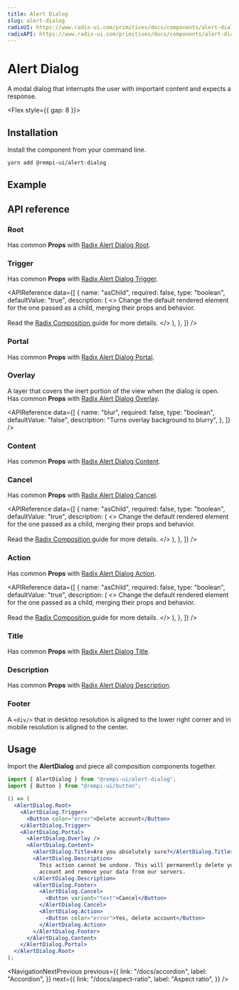```yaml
---
title: Alert Dialog
slug: alert-dialog
radixUI: https://www.radix-ui.com/primitives/docs/components/alert-dialog
radixAPI: https://www.radix-ui.com/primitives/docs/components/alert-dialog#api-reference
---
```


# Alert Dialog

A modal dialog that interrupts the user with important content and expects a response.

<Flex style={{ gap: 8 }}>
  <RadixUI href="https://www.radix-ui.com/primitives/docs/components/alert-dialog" />
  <RadixAPI href="https://www.radix-ui.com/primitives/docs/components/alert-dialog#api-reference" />
</Flex>

## Installation

Install the component from your command line.

```bash
yarn add @rempi-ui/alert-dialog
```

## Example

<PreviewComponent name="alert-dialog" />

## API reference

### Root

Has common <strong>Props</strong> with [Radix Alert Dialog Root](https://www.radix-ui.com/primitives/docs/components/alert-dialog#root).

### Trigger

Has common <strong>Props</strong> with [Radix Alert Dialog Trigger](https://www.radix-ui.com/primitives/docs/components/alert-dialog#trigger).

<APIReference
  data={[
    {
      name: "asChild",
      required: false,
      type: "boolean",
      defaultValue: "true",
      description: (
        <>
          Change the default rendered element for the one passed as a child,
          merging their props and behavior.
          <br />
          <br />
          Read the <a href="https://www.radix-ui.com/primitives/docs/guides/composition">
            Radix Composition
          </a> guide for more details.
        </>
      ),
    },
  ]}
/>

### Portal

Has common <strong>Props</strong> with [Radix Alert Dialog Portal](https://www.radix-ui.com/primitives/docs/components/alert-dialog#portal).

### Overlay

A layer that covers the inert portion of the view when the dialog is open.<br/>
Has common <strong>Props</strong> with [Radix Alert Dialog Overlay](https://www.radix-ui.com/primitives/docs/components/alert-dialog#overlay).

<APIReference
  data={[
    {
      name: "blur",
      required: false,
      type: "boolean",
      defaultValue: "false",
      description: "Turns overlay background to blurry",
    },
  ]}
/>

### Content

Has common <strong>Props</strong> with [Radix Alert Dialog Content](https://www.radix-ui.com/primitives/docs/components/alert-dialog#content).

### Cancel

Has common <strong>Props</strong> with [Radix Alert Dialog Cancel](https://www.radix-ui.com/primitives/docs/components/alert-dialog#cancel).

<APIReference
  data={[
    {
      name: "asChild",
      required: false,
      type: "boolean",
      defaultValue: "true",
      description: (
        <>
          Change the default rendered element for the one passed as a child,
          merging their props and behavior.
          <br />
          <br />
          Read the <a href="https://www.radix-ui.com/primitives/docs/guides/composition">
            Radix Composition
          </a> guide for more details.
        </>
      ),
    },
  ]}
/>
### Action

Has common <strong>Props</strong> with [Radix Alert Dialog Action](https://www.radix-ui.com/primitives/docs/components/alert-dialog#action).

<APIReference
  data={[
    {
      name: "asChild",
      required: false,
      type: "boolean",
      defaultValue: "true",
      description: (
        <>
          Change the default rendered element for the one passed as a child,
          merging their props and behavior.
          <br />
          <br />
          Read the <a href="https://www.radix-ui.com/primitives/docs/guides/composition">
            Radix Composition
          </a> guide for more details.
        </>
      ),
    },
  ]}
/>

### Title

Has common <strong>Props</strong> with [Radix Alert Dialog Title](https://www.radix-ui.com/primitives/docs/components/alert-dialog#title).

### Description

Has common <strong>Props</strong> with [Radix Alert Dialog Description](https://www.radix-ui.com/primitives/docs/components/alert-dialog#description).

### Footer

A `<div/>` that in desktop resolution is aligned to the lower right corner and in mobile resolution is aligned to the center.

## Usage

Import the <strong>AlertDialog</strong> and piece all composition components together.

```jsx
import { AlertDialog } from "@rempi-ui/alert-dialog";
import { Button } from "@rempi-ui/button";

() => (
  <AlertDialog.Root>
    <AlertDialog.Trigger>
      <Button color="error">Delete account</Button>
    </AlertDialog.Trigger>
    <AlertDialog.Portal>
      <AlertDialog.Overlay />
      <AlertDialog.Content>
        <AlertDialog.Title>Are you absolutely sure?</AlertDialog.Title>
        <AlertDialog.Description>
          This action cannot be undone. This will permanently delete your
          account and remove your data from our servers.
        </AlertDialog.Description>
        <AlertDialog.Footer>
          <AlertDialog.Cancel>
            <Button variant="text">Cancel</Button>
          </AlertDialog.Cancel>
          <AlertDialog.Action>
            <Button color="error">Yes, delete account</Button>
          </AlertDialog.Action>
        </AlertDialog.Footer>
      </AlertDialog.Content>
    </AlertDialog.Portal>
  </AlertDialog.Root>
);
```

<NavigationNextPrevious
  previous={{
    link: "/docs/accordion",
    label: "Accordion",
  }}
  next={{
    link: "/docs/aspect-ratio",
    label: "Aspect ratio",
  }}
/>
